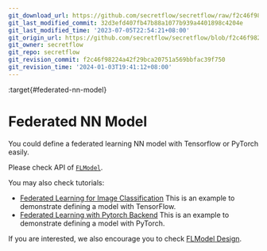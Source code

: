 ```yaml
---
git_download_url: https://github.com/secretflow/secretflow/raw/f2c46f98224a42f29bca20751a569bbfac39f750/docs/user_guide/federated_learning/horizontal_federated_learning/fl_model.rst
git_last_modified_commit: 32d3efd407fb47b88a1077b939a4401898c4204e
git_last_modified_time: '2023-07-05T22:54:21+08:00'
git_origin_url: https://github.com/secretflow/secretflow/blob/f2c46f98224a42f29bca20751a569bbfac39f750/docs/user_guide/federated_learning/horizontal_federated_learning/fl_model.rst
git_owner: secretflow
git_repo: secretflow
git_revision_commit: f2c46f98224a42f29bca20751a569bbfac39f750
git_revision_time: '2024-01-03T19:41:12+08:00'
---
```


:target{#federated-nn-model}

# Federated NN Model

You could define a federated learning NN model with Tensorflow or PyTorch easily.

Please check API of [`FLModel`](../../../source/secretflow.ml.ml.nn.mdx#secretflow.ml.nn.FLModel "secretflow.ml.nn.FLModel").

You may also check tutorials:

- [Federated Learning for Image Classification](../../../tutorial/Federate_Learning_for_Image_Classification.mdx) This is an example to demonstrate defining a model with TensorFlow.
- [Federated Learning with Pytorch Backend](../../../tutorial/Federated_Learning_with_Pytorch_backend.mdx) This is an example to demonstrate defining a model with PyTorch.

If you are interested, we also encourage you to check [FLModel Design](../../../developer/design/flmodel.mdx).

